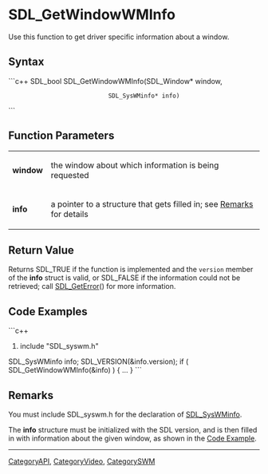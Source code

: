 <!-- pragma section-numbers off -->
<!-- pragma disable-camelcase -->

= SDL_GetWindowWMInfo =
Use this function to get driver specific information about a window.


== Syntax ==
```c++
SDL_bool SDL_GetWindowWMInfo(SDL_Window*    window,
                             SDL_SysWMinfo* info)
```

== Function Parameters ==
{|
|'''window'''
|the window about which information is being requested
|-
|'''info'''
|a pointer to a structure that gets filled in; see [[#Remarks|Remarks]] for details
|}

== Return Value ==
Returns SDL_TRUE if the function is implemented and the <code>version</code> member of the '''info''' struct is valid, or SDL_FALSE if the information could not be retrieved; call [[SDL_GetError]]() for more information. 

== Code Examples ==
```c++
#include "SDL_syswm.h"

SDL_SysWMinfo info;
SDL_VERSION(&info.version);
if ( SDL_GetWindowWMInfo(&info) ) { ... }
```

== Remarks ==
You must include SDL_syswm.h for the declaration of [[SDL_SysWMinfo]].

The '''info''' structure must be initialized with the SDL version, and is then filled in with information about the given window, as shown in the [[#Code Examples|Code Example]].


----
[[CategoryAPI]], [[CategoryVideo]], [[CategorySWM]]
